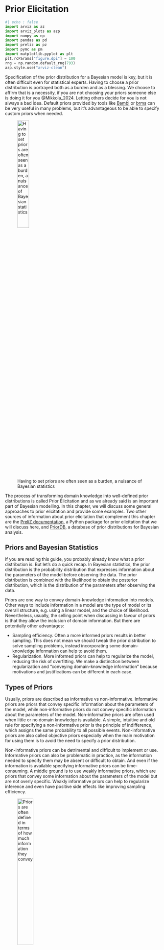 # Prior Elicitation  {#sec-prior-elicitation}

```python
#| echo : false
import arviz as az
import arviz_plots as azp
import numpy as np
import pandas as pd
import preliz as pz
import pymc as pm
import matplotlib.pyplot as plt
plt.rcParams["figure.dpi"] = 100
rng = np.random.default_rng(793)
azp.style.use("arviz-clean")
```

Specification of the prior distribution for a Bayesian model is key, but it is often difficult even for statistical experts. Having to choose a prior distribution is portrayed both as a burden and as a blessing. We choose to affirm that is a necessity, if you are not choosing your priors someone else is doing it for you @Mikkola_2024. Letting others decide for you is not always a bad idea. Default priors provided by tools like [Bambi](https://github.com/bambinos/bambi) or [brms](http://paulbuerkner.com/brms/) can be very useful in many problems, but it's advantageous to be able to specify custom priors when needed.

![Having to set priors are often seen as a burden, a nuisance of Bayesian statistics](../img/prior_anxiety.png){#fig-prior_anxiety width=30%}

The process of transforming domain knowledge into well-defined prior distributions is called Prior Elicitation and as we already said is an important part of Bayesian modelling. In this chapter, we will discuss some general approaches to prior elicitation and provide some examples. Two other sources of information about prior elicitation that complement this chapter are the [PreliZ documentation](https://preliz.readthedocs.io), a Python package for prior elicitation that we will discuss here, and [PriorDB](https://n-kall.github.io/priorDB/), a database of prior distributions for Bayesian analysis. 

## Priors and Bayesian Statistics

If you are reading this guide, you probably already know what a prior distribution is. But let's do a quick recap. In Bayesian statistics, the prior distribution is the probability distribution that expresses information about the parameters of the model before observing the data. The prior distribution is combined with the likelihood to obtain the posterior distribution, which is the distribution of the parameters after observing the data.

Priors are one way to convey domain-knowledge information into models. Other ways to include information in a model are the type of model or its overall structure, e.g. using a linear model, and the choice of likelihood. Nevertheless, usually, the selling point when discussing in favour of priors is that they allow the inclusion of domain information. But there are potentially other advantages:

* Sampling efficiency. Often a more informed priors results in better sampling. This does not mean we should tweak the prior distribution to solve sampling problems, instead incorporating some domain-knowledge information can help to avoid them.
* Regularization. More informed priors can help to regularize the model, reducing the risk of overfitting. We make a distinction between regularization and "conveying domain-knowledge information" because motivations and justifications can be different in each case.


## Types of Priors

Usually, priors are described as informative vs non-informative. Informative priors are priors that convey specific information about the parameters of the model, while non-informative priors do not convey specific information about the parameters of the model. Non-informative priors are often used when little or no domain knowledge is available. A simple, intuitive and old rule for specifying a non-informative prior is the principle of indifference, which assigns the same probability to all possible events. Non-informative priors are also called objective priors especially when the main motivation for using them is to avoid the need to specify a prior distribution.

Non-informative priors can be detrimental and difficult to implement or use. Informative priors can also be problematic in practice, as the information needed to specify them may be absent or difficult to obtain. And even if the information is available specifying informative priors can be time-consuming. A middle ground is to use weakly informative priors, which are priors that convey some information about the parameters of the model but are not overly specific. Weakly informative priors can help to regularize inference and even have positive side effects like improving sampling efficiency.

![Priors are often defined in terms of how much information they convey](../img/priors_int_meme.jpg){#fig-prior_type_meme width=35%}

It is important to recognize that the amount of information a priors carry can vary continuously and that the categories we use to discuss priors are a matter of convenience and not a matter of principle. These categories are qualitative and not well-defined. Still, they can be helpful when talking about priors more intuitively. 

So far we have discussed the amount of information. There are at least two issues that seem fishy about this discussion. First, the amount of information is a relative concept, against what are we evaluating if a prior is informative or not? Second, the amount of information does not necessarily mean the information is _good_ or _correct_. For instance, it's possible to have a very informative prior based on wrong assumptions. Thus when we say _informative_ we don't necessarily mean reliable or that the prior will bias the inference in the correct direction and amount. 

There is one way to frame the discussion about priors that can help to address these issues. That is to think about priors in terms of the prior predictive distribution they induce. In other words, we think about the priors in terms of their predictions about unobserved, potentially observable data. This mental scaffold can be helpful in many ways:

* First, it naturally leads us to think about priors in relation to other priors and the likelihood, i.e. it reflects the fact that we cannot understand a prior without the context of the model @gelman_2017. 
* Second, it gives us an operational definition of what we mean by vague, informative, or weakly informative prior.  An informative prior is a prior that makes predictions that are about the same. A weakly informative prior is a prior that makes predictions that are somewhere in between. The distinctions are still qualitative and subjective, but we have a criteria that is context-dependent and we can evaluate during a Bayesian data analysis. Figure @fig-prior_vagueness shows a very schematic representation of this idea.
* Third, it provides us with a way to evaluate the priors for consistency, because the priors we are setting should agree with the prior predictive distribution we imagine. For instance, if we are setting an informative prior that induces a prior predictive distribution that is narrower, shifted or very different in any other way from the one we imagine either the prior or our expectation of the prior predictive distribution is wrong. We have specified two conflicting pieces of information. Reconciling these two pieces of information does not guarantee that the prior or any other part of the model is correct, but it provides internal consistency, which is a good starting point for a model.

![Prior amount of information in terms of the prior predictive distribution induced by them](../img/prior_vagueness.png){#fig-prior_vagueness}

Using the prior predictive distribution to evaluate priors is inherently a global approach, as it assesses the combined impact of all priors and the likelihood. However, during prior elicitation, we may sometimes focus on making one or two priors more informative while keeping the others vague. In these cases, we can think of this as having a "local" mix of priors with varying levels of informativeness. In practice, we often balance this global perspective with the local approach, tailoring priors to the specific needs of the model.


## Bayesian Workflow for Prior Elicitation

It is important to think of prior elicitation in the context of a flexible workflow adapting to the specific needs of the model and the data. The workflow should also be iterative, as prior elicitation may need to be revisited as the model is developed and the data are analysed.

Knowing when to perform prior elicitation is central to a prior elicitation workflow. In some situations, default priors and models may be sufficient, especially for routine inference that applies the same, or very similar, model to similar new datasets. But even for new datasets, default priors can be a good starting point, adjusting them only after initial analysis reveals issues with the posterior or computational problems. As with other components of the Bayesian workflow, prior elicitation isn’t just a one-time task. It's not even one that is always done at the beginning of the analysis. 

For simple models with strong data, the prior may have minimal impact, and starting with default or weakly informed priors may be more appropriate and provide better results than attempting to generate very informative priors. The key is knowing when it’s worth investing resources in prior elicitation. Or more nuanced how much time and domain knowledge is needed in prior specification. Usually, getting rough estimates can be sufficient to improve inference. Thus, in practice, weakly informative priors are often enough. In a model with many parameters eliciting all of them one by one may be too time-consuming and not worth the effort. Refining just a few priors in a model can be sufficient to improve inference.

The prior elicitation process should also include a step to verify the usefulness of the information and assess how sensitive the results are to the choice of priors, including potential conflicts with the data. This process can help identify when more or less informative priors are needed and when the model may need to be adjusted.

Finally, we want to highlight that prior elicitation isn't just about choosing the _right_ prior but also about understanding the model and the problem. So even if we end up with a prior that has little impact on the posterior, compared to a vague or default prior, performing prior elicitation could be useful for the modeller. Especially among newcomers setting priors can be seen as an anxiogenic task. Spending some time thinking about priors, with the help of proper tools, can help reduce this brain drain and save mental resources for other modelling tasks.


## Priors and entropy

The entropy is a property of probability distributions the same way the mean or variance are, actually it's the expected value of the negative log probability of the distribution. We can think of entropy as a measure of the information or uncertainty of a distribution has. Loosely speaking the entropy of a distribution is high when the distribution is spread out and low when the distribution is concentrated. In the context of prior elicitation maximum entropy can be a guiding principle to pick priors. According to this principle we should choose the prior that maximizes the entropy, subject to known constraints of the prior @jaynes_2003. This is a way to choose a prior that is as _vague_ as possible, given the information we have. Figure @fig-max_ent shows a distribution with support in [0, 1]. On the first panel we have the distribution with maximum entropy and no other restrictions. We can see that this is a uniform distribution. On the middle we have the distribution with maximum entropy and a given mean. This distribution looks similar to an exponential distribution. On the last panel we have the distribution with maximum entropy and 70% of its mass between 0.5 and 0.75. 

![3 maximum entropy distributions subject to different constrains](../img/max_ent.png){#fig-max_ent}

For some priors in a model, we may know or assume that most of the mass is within a certain interval. This information is useful for determining a suitable prior, but this information alone may not be enough to obtain a unique set of parameters. @fig-beta_bounds shows Beta distributions with 90% of the mass between 0.1 and 0.7. As you can see we can obtain very different distributions, conveying very different prior knowledge. The red distribution is the one with maximum entropy, given the constraints.

![Beta distributions with a 90% of it mass between 0.1 and 0.7, the red one is the one with maximum entropy](../img/beta_bounds.png){#fig-beta_bounds}


## Preliz

[PreliZ](https://preliz.readthedocs.io) @icazatti_2023 is a Python package that helps practitioners choose prior distributions by offering a set of tools for the various facets of prior elicitation. It covers a range of methods, from unidimensional prior elicitation on the parameter space to predictive elicitation on the observed space. The goal is to be compatible with probabilistic programming languages (PPL) in the Python ecosystem like PyMC and PyStan, while remaining agnostic of any specific PPL.

## Maximum entropy distributions with maxent

In PreliZ we can compute maximum entropy priors using the function `maxent`. It works for unidimensional distributions. The first argument is a PreliZ distribution. Then we specify an upper and lower bounds and then the probability inside the range defined by the bounds.

Let's say that we want to elicit a scale parameter and from domain knowledge we know that the parameter has a relatively high probability of being less than 3. In that case we could use a HalfNormal and then do:

```python
pz.maxent(pz.HalfNormal(), 0, 3, 0.8);
```

When we want to avoid values too close to zero, other distributions like Gamma or InverseGamma may be a better choice.

```python
pz.maxent(pz.Gamma(), 0, 3, 0.8);
```

Furthermore, we may have more information that just a plausible range. We could also has extra restrictions like knowledge about the mean or mode. Let's say we think a mean of 2 is very likely, then we can take advantage of the fact that the Gamma can also be parametrized in terms of the mean and pass the distribution `pz.Gamma(mu=2)`. If instead we think is the mode the one is likely to be 2, then `maxent` has a `mode` argument we can use.
```python
dist_mean = pz.Gamma(mu=2)
pz.maxent(dist_mean, 0, 3, 0.8)

dist_mode = pz.Gamma()
pz.maxent(dist_mode, 0, 3, 0.8, mode=2);
```

Notice that if you call `maxent` several times in the same cell, as we just did, we will get all the distributions in the same plot. This can be very useful to visually compare several alternatives.

The function `maxent` as others in PreliZ modify distribution in place, so a common workflow is to instantiate a distribution first, perform the elicitation, and then inspect its properties, plot it, or use it in some other way. For instance, we may want to check a summary of some of its properties:

```python
dist_mean.summary(), dist_mode.summary()
```

## Other direct elicitation methods from PreliZ

There are many other method for direct elicitation of parameters. For instance the [quartile](https://preliz.readthedocs.io/en/latest/unidimensional.html#preliz.unidimensional.quartile) functions identifies a distribution that matches specified
quartiles, and [Quartine_int](https://preliz.readthedocs.io/en/latest/unidimensional.html#preliz.unidimensional.QuartileInt) provides an interactive approach to achieve the same, offering a more hands-on experience for refining distributions.

One method worth of special mention is the [Roulette](https://preliz.readthedocs.io/en/latest/unidimensional.html#preliz.unidimensional.Roulette) method allows which allows users to find a prior distribution by drawing it interactively @morris_2014. The name "roulette" comes from the analogy of placing a limited set of chips where one believes the mass of a distribution should be concentrated. In this method, a grid of `m` equally sized bins is provided, covering the range of `x`, and users allocate a total of `n` chips across the bins. Effectively, this creates a histogram,representing the user's information about the distribution. The method then identifies the best-fitting distribution from a predefined pool of options, translating the drawn histogram into a suitable probabilistic model. 

As this is an interactive method we can't show it here, but you can run the following cell to see how it works.

```python
#| eval : false
%matplotlib widget
result = pz.Roulette()
```

And this gif should give you an idea on how to use it.

![To elicit a distribution, we can interactively *draw* a histogram, and Roulette will identify the distribution that best matches it.](../img/roulette.gif){#fig-prior_anxiety}



Once we have elicited the distribution we can call `.dist` attribute to get the selected distribution. In this example, it will be `result.dist`. 

If needed, we can combine results for many independent "roulette sessions" with the [combine_roulette](https://preliz.readthedocs.io/en/latest/unidimensional.html#preliz.unidimensional.combine_roulette) function. Combining information from different elicitation sessions can be useful to aggregate information from different domain experts. Or even from a single person unable to pick a single option. For instance if we run `Roulette` twice, and for the first one we get `result0` and for the second `result1`. Then, we can combine both solutions into a single one using:

```python
#| eval : false
pz.combine_roulette([result0.inputs, result1.inputs], weights=[0.3, 0.7])
```

In this example, we assign a larger weight to the results from the second elicitation session, we can do this to reflect uneven degrees of trust. By default, all sessions are weighted equally.

## Predictive elicitation


The simplest way to perform predictive elicitation is to generate a model, sample from its prior predictive distribution and then evaluate if the samples are consistent with the domain knowledge. If there is disagreement, we can refine the prior distribution and repeat the process. This is usually known as prior predictive check and we discussed them in @sec-sec-model-criticism together with posterior predictive checks.

To assess the agreement between the domain knowledge and the prior predictive distribution we may be tempted to use the observed data, as in posterior predictive checks. But, this can be problematic in many ways. Instead, we recommend using "reference values". We can obtain a reference value from domain knowledge, like previous studies, asking clients or experts, or educated guesses. They can be typical values, or usually "extreme" values. For instance, if we are studying the temperature of a city, we may use the historical record of world temperature and use -90 as the minimum, 60 as the maximum and 15 as the average. These are inclusive values. Hence this will lead us to very broad priors. If we want something tighter we should use historical records of areas more similar to the city we are studying or even the same city we are studying. These will lead to more informative priors.




### Predator vs prey example


We are interested in modelling the relationship between the masses of organisms that are prey and organisms that are predators, and since masses vary in orders of magnitude from a 1e-14 grams for the smallest cell to a 1.5e8 grams for the blue whale, it is convenient to work on a logarithmic scale. So a model might be


\begin{align}
   \mu =& Normal(\cdots, \cdots) \\
   \sigma =& HalfNormal(\cdots) \\
   log(mass) =& Normal(\mu, \sigma)
\end{align}


Let's define a model with some priors and see what these priors imply on the scale of the data. To sample from the predictive prior we use `pm.sample_prior_predictive()` instead of `sample` and we need to define dummy observations. This is necessary to indicate to PyMC which term is the likelihood and to control the size of each predicted distribution, but the actual values do not affect the prior predictive distributions.


```python
pp_mass = pd.read_csv("../data/pp_mass.csv")
pp_mass["predator_log"] = np.log(pp_mass["predator"])
pp_mass["prey_log"] = np.log(pp_mass["prey"])


# Reference values in log-scale
refs = {"Earth":np.log(5.97e+27),
       "Blue Whale ":np.log(1.5e8),
       "Smallest cell":np.log(1e-14)}
```




```python
with pm.Model() as model:
   α = pm.Normal("α", 0, 100)
   β = pm.Normal("β", 0, 100)
   σ = pm.HalfNormal("σ", 5)
   pm.Normal("prey", α + β * pp_mass["prey_log"], σ, observed=pp_mass["predator_log"])
   idata = pm.sample_prior_predictive(samples=100)
```


Now we can plot the prior predictive distribution and compare it with the reference values.




```python
ax = az.plot_ppc(idata, group="prior", kind="cumulative", mean=False, legend=False)


for key, val in refs.items():
   ax.axvline(val, ls="--", color="0.5")
   ax.text(val-7, 0.5-(len(key)/100), key, rotation=90)
```


Priors are so vague that we can not even distinguish the reference values from each other. Let's try refining our priors.


```python
with pm.Model() as model:
   α = pm.Normal("α", 0, 1)
   β = pm.Normal("β", 0, 1)
   σ = pm.HalfNormal("σ", 5)
   prey = pm.Normal("prey", α + β * pp_mass["prey_log"], σ, observed=pp_mass["predator_log"])
   idata = pm.sample_prior_predictive(samples=100)
```


We can plot the prior predictive distribution and compare it with the reference values.




```python
ax = az.plot_ppc(idata, group="prior", kind="cumulative", mean=False, legend=False)


for key, val in refs.items():
   ax.axvline(val, ls="--", color="0.5")
   ax.text(val-7, 0.5-(len(key)/100), key, rotation=90)
```
The new priors still generate some values that are too wide, But at least the bulk of the model predictions are in the right range. So, without too much effort and extra information, we were able to move from a very vague prior to a weakly informative prior.


### Interactive predictive elicitation

The process described in the previous section is straightforward: sample from the prior predictive --> plot --> refine --> repeat. On the good side, this is a very flexible approach and can be a good way to understand the effect of individual parameters in the predictions of a model. But it can be time-consuming and it requires some understanding of the model so you know which parameters to tweak and in which direction.

One way to improve this workflow is by adding interactivity. We can do this with PreliZ's function, `predictive_explorer`.

```python
def pp_model(α_μ=0, α_σ=100, β_μ=0, β_σ=100, σ_σ=5):
   α = pz.Normal(α_μ, α_σ).rvs()
   β = pz.Normal(β_μ, β_σ).rvs()
   σ = pz.HalfNormal(σ_σ).rvs()
   prey = pz.Normal(α + β * pp_mass.predator_log, σ).rvs()
   return prey


refs = {"Earth":np.log(5.97e+27), "Blue whale":np.log(1.5e8), "Smallest cell":np.log(1e-14)}
pz.predictive_explorer(pp_model, references=refs)
```

## Projective predictive elicitation
